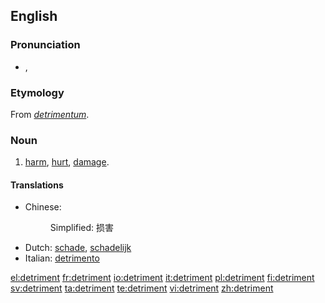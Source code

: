 {{also|détriment}}
==English==

===Pronunciation===
* {{IPA|/ˈdɛtɹəmənt/}}, {{SAMPA|/"dEtr@m@nt/}}

===Etymology===
From {{etyl|la}} ''[[detrimentum]]''.

===Noun===
{{wikipedia|detriment (astrology)}}
{{en-noun}}

# [[harm]], [[hurt]], [[damage]].

====Translations====
{{top}}
* Chinese:
*: Simplified: 损害
* Dutch: [[schade]], [[schadelijk]]
* Italian: [[detrimento]] {{m}}
{{mid}}

{{bottom}}

[[el:detriment]]
[[fr:detriment]]
[[io:detriment]]
[[it:detriment]]
[[pl:detriment]]
[[fi:detriment]]
[[sv:detriment]]
[[ta:detriment]]
[[te:detriment]]
[[vi:detriment]]
[[zh:detriment]]